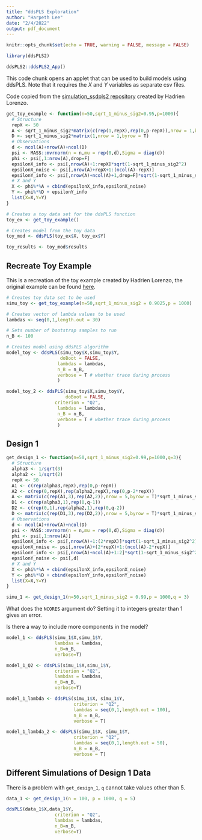 ```yaml
---
title: "ddsPLS Exploration"
author: "Harpeth Lee"
date: "2/4/2022"
output: pdf_document
---
```


```r
knitr::opts_chunk$set(echo = TRUE, warning = FALSE, message = FALSE)
```

```r
library(ddsPLS2)
```


```r
ddsPLS2::ddsPLS2_App()
```

This code chunk opens an applet that can be used to build models using ddsPLS. Note that it requires the $X$ and $Y$ variables as separate csv files.


Code copied from the [simulation_ssdpls2 repository](https://github.com/hlorenzo/simulation_ddspls) created by Hadrien Lorenzo.
```r
get_toy_example <- function(n=50,sqrt_1_minus_sig2=0.95,p=1000){
  # Structure
  repX <- 50
  A <- sqrt_1_minus_sig2*matrix(c(rep(1,repX),rep(0,p-repX)),nrow = 1,byrow = T)
  D <- sqrt_1_minus_sig2*matrix(1,nrow = 1,byrow = T)
  # Observations
  d <- ncol(A)+nrow(A)+ncol(D)
  psi <- MASS::mvrnorm(n = n,mu = rep(0,d),Sigma = diag(d))
  phi <- psi[,1:nrow(A),drop=F]
  epsilonX_info <- psi[,nrow(A)+1:repX]*sqrt(1-sqrt_1_minus_sig2^2)
  epsilonX_noise <- psi[,nrow(A)+repX+1:(ncol(A)-repX)]
  epsilonY_info <- psi[,nrow(A)+ncol(A)+1,drop=F]*sqrt(1-sqrt_1_minus_sig2^2)
  # X and Y
  X <- phi%*%A + cbind(epsilonX_info,epsilonX_noise)
  Y <- phi%*%D + epsilonY_info
  list(X=X,Y=Y)
}
```


```r
# Creates a toy data set for the ddsPLS function
toy_ex <- get_toy_example()
```

```r
# Creates model from the toy data
toy_mod <- ddsPLS(toy_ex$X, toy_ex$Y)

toy_results <- toy_mod$results
```


## Recreate Toy Example

This is a recreation of the toy example created by Hadrien Lorenzo, the original example can be found [here](http://htmlpreview.github.io/?https://github.com/hlorenzo/simulation_ddspls/blob/main/simulation_ddspls.html).

```r
# Creates toy data set to be used
simu_toy <- get_toy_example(n=50,sqrt_1_minus_sig2 = 0.9025,p = 1000)

# Creates vector of lambda values to be used
lambdas <- seq(0,1,length.out = 30)

# Sets number of bootstrap samples to run
n_B <- 100

# Creates model using ddsPLS algorithm
model_toy <- ddsPLS(simu_toy$X,simu_toy$Y,
                    doBoot = FALSE,
                   lambdas = lambdas,
                   n_B = n_B,
                   verbose = T # whether trace during process
                   )
```

```r
model_toy_2 <- ddsPLS(simu_toy$X,simu_toy$Y,
                      doBoot = FALSE,
                  criterion = "Q2",
                   lambdas = lambdas,
                   n_B = n_B,
                   verbose = T # whether trace during process
                   )
```


## Design 1

```r
get_design_1 <- function(n=50,sqrt_1_minus_sig2=0.99,p=1000,q=3){
  # Structure
  alpha3 <- 1/sqrt(3)
  alpha2 <- 1/sqrt(2)
  repX <- 50
  A1 <- c(rep(alpha3,repX),rep(0,p-repX))
  A2 <- c(rep(0,repX),rep(alpha2,repX),rep(0,p-2*repX))
  A <- matrix(c(rep(A1,3),rep(A2,2)),nrow = 5,byrow = T)*sqrt_1_minus_sig2
  D1 <- c(rep(alpha3,1),rep(0,q-1))
  D2 <- c(rep(0,1),rep(alpha2,1),rep(0,q-2))
  D <- matrix(c(rep(D1,3),rep(D2,2)),nrow = 5,byrow = T)*sqrt_1_minus_sig2
  # Observations
  d <- ncol(A)+nrow(A)+ncol(D)
  psi <- MASS::mvrnorm(n = n,mu = rep(0,d),Sigma = diag(d))
  phi <- psi[,1:nrow(A)]
  epsilonX_info <- psi[,nrow(A)+1:(2*repX)]*sqrt(1-sqrt_1_minus_sig2^2)
  epsilonX_noise <- psi[,nrow(A)+(2*repX)+1:(ncol(A)-2*repX)]
  epsilonY_info <- psi[,nrow(A)+ncol(A)+1:2]*sqrt(1-sqrt_1_minus_sig2^2)
  epsilonY_noise <- psi[,d]
  # X and Y
  X <- phi%*%A + cbind(epsilonX_info,epsilonX_noise)
  Y <- phi%*%D + cbind(epsilonY_info,epsilonY_noise)
  list(X=X,Y=Y)
}
```



```r
simu_1 <- get_design_1(n=50,sqrt_1_minus_sig2 = 0.99,p = 1000,q = 3)
```

What does the `NCORES` argument do? Setting it to integers greater than 1 gives an error.

Is there a way to include more components in the model?
```r
model_1 <- ddsPLS(simu_1$X,simu_1$Y,
                  lambdas = lambdas,
                  n_B=n_B,
                  verbose=T)
```
```r
model_1_Q2 <- ddsPLS(simu_1$X,simu_1$Y,
                  criterion = "Q2",
                  lambdas = lambdas,
                  n_B=n_B,
                  verbose=T)

model_1_lambda <- ddsPLS(simu_1$X, simu_1$Y,
                         criterion = "Q2",
                         lambdas = seq(0,1,length.out = 100),
                         n_B = n_B,
                         verbose = T)

model_1_lambda_2 <- ddsPLS(simu_1$X, simu_1$Y,
                         criterion = "Q2",
                         lambdas = seq(0,1,length.out = 50),
                         n_B = n_B,
                         verbose = T)
```

## Different Simulations of Design 1 Data


There is a problem with `get_design_1`, `q` cannot take values other than 5.
```r
data_1 <- get_design_1(n = 100, p = 1000, q = 5)

ddsPLS(data_1$X,data_1$Y,
                  criterion = "Q2",
                  lambdas = lambdas,
                  n_B=n_B,
                  verbose=T)
```

